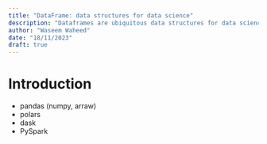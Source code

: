 ```yaml
---
title: "DataFrame: data structures for data science"
description: "Dataframes are ubiquitous data structures for data science work. In this post, I document my knowledge about various dataframes in Python."
author: "Waseem Waheed"
date: "18/11/2023"
draft: true
---
```


# Introduction
* pandas (numpy, arraw)
* polars
* dask
* PySpark

# 